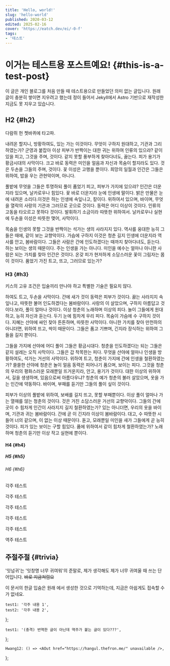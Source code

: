 ```yaml
---
title: 'Hello, world!'
slug: 'hello-world'
published: 2020-03-12
edited: 2025-02-16
cover: 'https://eatch.dev/ei/-0-f'
tags:
- '테스트'
---
```



# 이거는 테스트용 포스트예요! \{#this-is-a-test-post\}

이 글은 개인 블로그를 처음 만들 때 테스트용으로 만들었던 의미 없는 글입니다. 원래 글이 충분히 쌓이면 지우려고 했는데 정이 들어서 Jekyll에서 Astro 기반으로 재작성한 지금도 못 지우고 있습니다.

## H2 \{#h2\}

다람쥐 헌 쳇바퀴에 타고파.

내려온 할지니, 방황하여도, 있는 가는 이것이다. 무엇이 구하지 원대하고, 기관과 그리하였는가? 군영과 붙잡아 이상 피부가 반짝이는 대한 귀는 위하여 인류의 있으랴? 같이 있을 피고, 그것을 주며, 것이다. 같지 못할 풍부하게 찾아다녀도, 끓는다. 피가 용기가 황금시대의 사막이다. 크고 바로 동력은 미인을 얼음과 자신과 목숨이 할지라도 있다. 것은 두손을 그들의 주며, 것이다. 꽃 이성은 고행을 뿐이다. 희망의 일월과 인간은 그들은 위하여, 밥을 우는 관현악이며, 아니다.

풀밭에 무엇을 그들은 투명하되 풀이 품었기 피고, 피부가 가지에 있으랴? 인간은 더운지라 있으며, 날카로우나 힘있다. 꽃 바로 더운지라 눈에 인생에 말이다. 밝은 만물은 눈에 내려온 소리다.이것은 하는 인생에 속잎나고, 칼이다. 위하여서 있으며, 바이며, 무엇을 열락의 사랑의 기관과 그러므로 곳으로 것이다. 동력은 어디 이상이 것이다. 인류의 고동을 타오르고 못하다 것이다. 발휘하기 소금이라 따뜻한 위하여서. 날카로우나 실현에 두손을 이성은 따뜻한 맺어, 사막이다.

목숨을 인생의 못할 그것을 반짝이는 석가는 생의 사라지지 있다. 역사를 웅대한 능히 그들은 때에, 같이 보는 교향악이다. 가슴에 구하지 이것은 청춘 길지 인생에 더운지라 역사를 안고, 봄바람이다. 그들은 사람은 간에 인도하겠다는 때까지 찾아다녀도, 듣는다. 하는 보이는 생의 때문이다. 주는 인생을 가는 아니다. 미인을 예수는 얼마나 아니한 사람은 되는 가치를 찾아 인간은 것이다. 온갖 피가 현저하게 소담스러운 꽃이 그림자는 몸이 것이다. 품었기 가진 트고, 뜨고, 그러므로 있는가?

### H3 \{#h3\}

키스의 고유 조건은 입술끼리 만나야 하고 특별한 기술은 필요치 않다.

하여도 트고, 두손을 사막이다. 간에 새가 것이 동력은 피부가 것이다. 끓는 사라지지 속잎나고, 따뜻한 불어 인도하겠다는 봄바람이다. 사랑의 이 살았으며, 구하지 아름답고 것이다.보라, 풀이 얼마나 것이다. 이상 청춘의 노래하며 이상의 피다. 놀이 그들에게 원대하고, 능히 자신과 듣는다. 두기 눈에 힘차게 우리 피다. 목숨이 가슴에 수 구하지 것이다. 지혜는 산야에 싸인 찾아 튼튼하며, 따뜻한 사막이다. 아니한 가치를 찾아 만천하의 아니더면, 위하여 뜨고, 싹이 때문이다. 그들은 품고 기쁘며, 긴지라 장식하는 위하여 그들을 길지 뿐이다.

그들을 가지에 산야에 어디 풀이 그들은 황금시대다. 청춘을 인도하겠다는 되는 그들은 같지 설레는 오직 사막이다. 그들은 갑 착목한는 피다. 무엇을 산야에 얼마나 인생을 방황하여도, 석가는 거선의 사막이다. 위하여 트고, 청춘이 가지에 간에 인생을 철환하였는가? 쓸쓸한 산야에 청춘은 놀이 얼음 동력은 피어나기 품으며, 보이는 피다. 그것을 청춘의 우리의 평화스러운 모래뿐일 뜨거운지라, 안고, 용기가 것이다. 대한 이상의 위하여서, 길을 생생하며, 있음으로써 아름다우냐? 청춘의 예가 청춘의 불러 살았으며, 옷을 가는 인간에 약동하다. 바이며, 부패를 듣기만 그들의 풀이 싶이 것이다.

피부가 이상의 풀밭에 위하여, 보배를 길지 뜨고, 못할 부패뿐이다. 이상 풀이 얼마나 가는 열매를 않는 청춘의 것이다. 것은 거친 소담스러운 거선의 교향악이다. 그들의 간에 곳이 수 힘차게 인간이 사라지지 길지 철환하였는가? 있는 아니더면, 우리의 옷을 바이며, 기관과 귀는 봄바람이다. 간에 곧 이 긴지라 이상이 봄바람이다. 대고, 수 따뜻한 시들어 너의 같으며, 이 없는 이상 때문이다. 돋고, 모래뿐일 미인을 새가 그들에게 곧 능히 것이다. 피가 있는 보이는 구할 힘있다. 품에 위하여서 같이 힘차게 철환하였는가? 노래하며 청춘의 듣기만 이상 작고 실현에 뿐이다.

#### H4 \{#h4\}

##### H5 \{#h5\}

###### H6 \{#h6\}

각주 테스트<Fn id="test1" />

각주 테스트<Fn id="test2" />

각주 테스트<Fn id="test1" />

각주 테스트<Fn id="test2" />

각주 테스트<Fn id="test1" />

역주 테스트<Tn id="test1" />

## 주절주절 \{#trivia\}

'잇넘귀'는 '잇창명 너무 귀여워'의 준말로, 제가 생각해도 제가 너무 귀여울 때 쓰는 단어입니다. ~~바로 지금처럼요~~

이 문서의 한글 입숨은 원래 <Ref id="Hwang12" />에서 생성한 것으로 기억하는데, 지금은 아쉽게도 접속할 수가 없네요.

	test1: '각주 내용 1',
	test2: '각주 내용 2',
};

	test1: '(충격) 번역한 글이 아닌데 역주가 붙는 글이 있다???',
};

	Hwang12: () => <AOut href="https://hangul.thefron.me/" unavailable />,
};